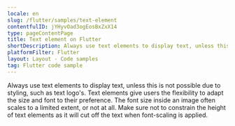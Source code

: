 ```yaml
---
locale: en
slug: /flutter/samples/text-element
contentfulID: jYHyvOad3ogEosBxZxX14
type: pageContentPage
title: Text element on Flutter
shortDescription: Always use text elements to display text, unless this is not possible due to styling, such as text logo's.
platformFilter: Flutter
layout: Layout - Code samples
tag: Flutter code sample
---
```


Always use text elements to display text, unless this is not possible due to styling, such as text logo's. Text elements give users the flexibility to adapt the size and font to their preference. The font size inside an image often scales to a limited extent, or not at all. Make sure not to constrain the height of text elements as it will cut off the text when font-scaling is applied.

<CodeSample id="text-element" locale="en" platform="flutter"/>